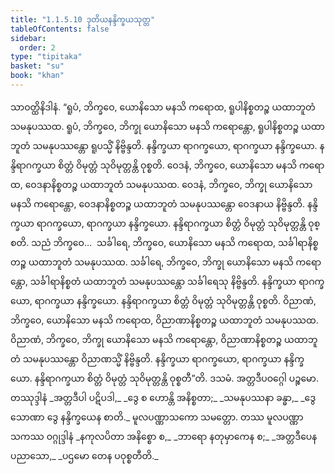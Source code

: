```yaml
---
title: "1.1.5.10 ဒုတိယနန္ဒိက္ခယသုတ္တ"
tableOfContents: false
sidebar:
  order: 2
type: "tipitaka"
basket: "su"
book: "khan"
---
```



<DynamicBreadcrumb />

<Division number="52" book="khan">

<Paragraph number="225" book="khan">
သာဝတ္ထိနိဒါနံ. “ရူပံ, ဘိက္ခဝေ, ယောနိသော မနသိ ကရောထ, ရူပါနိစ္စတဉ္စ ယထာဘူတံ သမနုပဿထ. ရူပံ, ဘိက္ခဝေ, ဘိက္ခု ယောနိသော မနသိ ကရောန္တော, ရူပါနိစ္စတဉ္စ ယထာဘူတံ သမနုပဿန္တော ရူပသ္မိံ နိဗ္ဗိန္ဒတိ. နန္ဒိက္ခယာ ရာဂက္ခယော, ရာဂက္ခယာ နန္ဒိက္ခယော. နန္ဒိရာဂက္ခယာ စိတ္တံ ဝိမုတ္တံ သုဝိမုတ္တန္တိ ဝုစ္စတိ. ဝေဒနံ, ဘိက္ခဝေ, ယောနိသော မနသိ ကရောထ, ဝေဒနာနိစ္စတဉ္စ ယထာဘူတံ သမနုပဿထ. ဝေဒနံ, ဘိက္ခဝေ, ဘိက္ခု ယောနိသော မနသိ ကရောန္တော, ဝေဒနာနိစ္စတဉ္စ ယထာဘူတံ သမနုပဿန္တော ဝေဒနာယ နိဗ္ဗိန္ဒတိ. နန္ဒိက္ခယာ ရာဂက္ခယော, ရာဂက္ခယာ နန္ဒိက္ခယော. နန္ဒိရာဂက္ခယာ စိတ္တံ ဝိမုတ္တံ သုဝိမုတ္တန္တိ ဝုစ္စတိ. သညံ ဘိက္ခဝေ…  သင်္ခါရေ, ဘိက္ခဝေ, ယောနိသော မနသိ ကရောထ, သင်္ခါရာနိစ္စတဉ္စ ယထာဘူတံ သမနုပဿထ. သင်္ခါရေ, ဘိက္ခဝေ, ဘိက္ခု ယောနိသော မနသိ ကရောန္တော, သင်္ခါရာနိစ္စတံ ယထာဘူတံ သမနုပဿန္တော သင်္ခါရေသု နိဗ္ဗိန္ဒတိ. နန္ဒိက္ခယာ ရာဂက္ခယော, ရာဂက္ခယာ နန္ဒိက္ခယော. နန္ဒိရာဂက္ခယာ စိတ္တံ ဝိမုတ္တံ သုဝိမုတ္တန္တိ ဝုစ္စတိ. ဝိညာဏံ, ဘိက္ခဝေ, ယောနိသော မနသိ ကရောထ, ဝိညာဏာနိစ္စတဉ္စ ယထာဘူတံ သမနုပဿထ. ဝိညာဏံ, ဘိက္ခဝေ, ဘိက္ခု ယောနိသော မနသိ ကရောန္တော, ဝိညာဏာနိစ္စတဉ္စ ယထာဘူတံ သမနုပဿန္တော ဝိညာဏသ္မိံ နိဗ္ဗိန္ဒတိ. နန္ဒိက္ခယာ ရာဂက္ခယော, ရာဂက္ခယာ နန္ဒိက္ခယော. နန္ဒိရာဂက္ခယာ စိတ္တံ ဝိမုတ္တံ သုဝိမုတ္တန္တိ ဝုစ္စတီ”တိ.

</Paragraph>
</Division>

<Paragraph number="226" type="center" book="khan">
ဒသမံ.



</Paragraph>

<Paragraph number="227" type="center" book="khan">
အတ္တဒီပဝဂ္ဂေါ ပဉ္စမော.



</Paragraph>

<Paragraph number="228" type="center" book="khan">
တဿုဒ္ဒါနံ


</Paragraph>

<Paragraph number="229" type="verses" book="khan">
_အတ္တဒီပါ ပဋိပဒါ,_  
_ဒွေ စ ဟောန္တိ အနိစ္စတာ;_  
_သမနုပဿနာ ခန္ဓာ,_  
_ဒွေ သောဏာ ဒွေ နန္ဒိက္ခယေန စာတိ._  


</Paragraph>

<Paragraph number="230" type="center" book="khan">
မူလပဏ္ဏာသကော သမတ္တော.



</Paragraph>

<Paragraph number="231" type="center" book="khan">
တဿ မူလပဏ္ဏာသကဿ ဝဂ္ဂုဒ္ဒါနံ


</Paragraph>

<Paragraph number="232" type="verses" book="khan">
_နကုလပိတာ အနိစ္စော စ,_  
_ဘာရော နတုမှာကေန စ;_  
_အတ္တဒီပေန ပညာသော,_  
_ပဌမော တေန ပဝုစ္စတီတိ._
</Paragraph>